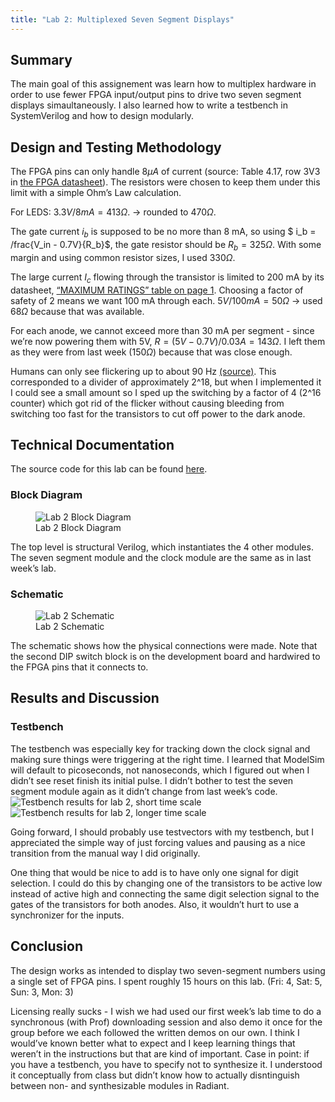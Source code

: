 ```yaml
---
title: "Lab 2: Multiplexed Seven Segment Displays"
---
```

## Summary
The main goal of this assignement was learn how to multiplex hardware in order to use fewer FPGA input/output pins to drive two seven segment displays simaultaneously. I also learned how to write a testbench in SystemVerilog and how to design modularly.

## Design and Testing Methodology

The FPGA pins can only handle $8 \mu A$ of current (source: Table 4.17, row 3V3 in [the FPGA datasheet](https://hmc-e155.github.io/assets/doc/FPGA-DS-02008-2-0-iCE40-UltraPlus-Family-Data-Sheet.pdf)). The resistors were chosen to keep them under this limit with a simple Ohm's Law calculation.

For LEDS: $3.3V/8 mA =  413 \Omega.$ -> rounded to $470 \Omega$.

The gate current $i_b$ is supposed to be no more than 8 mA, so using 
$ i_b = /frac{V_in - 0.7V}{R_b}$, the gate resistor should be $R_b = 325\Omega$. With some margin and using common resistor sizes, I used $330 \Omega$.

The large current $I_c$ flowing through the transistor is limited to 200 mA by its datasheet, ["MAXIMUM RATINGS" table on page 1](https://hmc-e155.github.io/assets/doc/2N3906-D.pdf). Choosing a factor of safety of 2 means we want 100 mA through each. $5V/ 100 mA = 50 \Omega$ -> used $68 \Omega$ because that was available.

For each anode, we cannot exceed more than 30 mA per segment - since we're now powering them with 5V, $R = (5V - 0.7V)/ 0.03 A = 143 \Omega$. I left them as they were from last week ($150 \Omega$) because that was close enough.

Humans can only see flickering up to about 90 Hz [(source)](https://www.ncbi.nlm.nih.gov/pmc/articles/PMC8537539/). This corresponded to a divider of approximately 2^18, but when I implemented it I could see a small amount so I sped up the switching by a factor of 4 (2^16 counter) which got rid of the flicker without causing bleeding from switching too fast for the transistors to cut off power to the dark anode.

## Technical Documentation

The source code for this lab can be found [here](https://github.com/ellieSundheim/microPs-lab2).

### Block Diagram

![Lab 2 Block Diagram](/labs/lab2/images/block_diagram_lab2.jpg)

The top level is structural Verilog, which instantiates the 4 other modules. The seven segment module and the clock module are the same as in last week's lab. 

### Schematic 

![Lab 2 Schematic](/labs/lab2/images/lab2_schematic.png)

The schematic shows how the physical connections were made. Note that the second DIP switch block is on the development board and hardwired to the FPGA pins that it connects to.

## Results and Discussion 

### Testbench 
The testbench was especially key for tracking down the clock signal and making sure things were triggering at the right time. I learned that ModelSim will default to picoseconds, not nanoseconds, which I figured out when I didn't see reset finish its initial pulse. I didn't bother to test the seven segment module again as it didn't change from last week's code.
![Testbench results for lab 2, short time scale](./images/lab2_short_time_scale.png)
![Testbench results for lab 2, longer time scale](./images/lab2_long_time_scale.png)

Going forward, I should probably use testvectors with my testbench, but I appreciated the simple way of just forcing values and pausing as a nice transition from the manual way I did originally.

One thing that would be nice to add is to have only one signal for digit selection. I could do this by changing one of the transistors to be active low instead of active high and connecting the same digit selection signal to the gates of the transistors for both anodes. Also, it wouldn't hurt to use a synchronizer for the inputs.

## Conclusion
The design works as intended to display two seven-segment numbers using a single set of FPGA pins. I spent roughly 15 hours on this lab. (Fri: 4, Sat: 5, Sun: 3, Mon: 3) 

Licensing really sucks - I wish we had used our first week's lab time to do a synchronous (with Prof) downloading session and also demo it once for the group before we each followed the written demos on our own. I think I would've known better what to expect and I keep learning things that weren't in the instructions but that are kind of important. Case in point: if you have a testbench, you have to specify not to synthesize it. I understood it conceptually from class but didn't know how to actually disntinguish between non- and synthesizable modules in Radiant.
